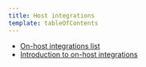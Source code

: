 ```yaml
---
title: Host integrations
template: tableOfContents
---
```


* [On-host integrations list](/docs/integrations/new-relic-integrations/host-integrations/host-integrations-list)
* [Introduction to on-host integrations](/docs/integrations/new-relic-integrations/host-integrations/introduction-host-integrations)
